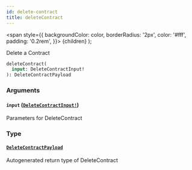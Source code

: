 ```yaml
---
id: delete-contract
title: deleteContract
---
```


<span
style={{
      backgroundColor: color,
      borderRadius: '2px',
      color: '#fff',
      padding: '0.2rem',
    }}>
{children}
</span>
);

Delete a Contract

```graphql
deleteContract(
  input: DeleteContractInput!
): DeleteContractPayload

```

### Arguments

#### `input` ([`DeleteContractInput!`](/api/inputs/delete-contract-input))

Parameters for DeleteContract

### Type

#### [`DeleteContractPayload`](/api/objects/delete-contract-payload)

Autogenerated return type of DeleteContract
